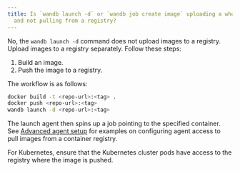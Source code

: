 ```yaml
---
title: Is `wandb launch -d` or `wandb job create image` uploading a whole docker artifact
  and not pulling from a registry?
---
```


No, the `wandb launch -d` command does not upload images to a registry. Upload images to a registry separately. Follow these steps:

1. Build an image.
2. Push the image to a registry.

The workflow is as follows:

```bash
docker build -t <repo-url>:<tag> .
docker push <repo-url>:<tag>
wandb launch -d <repo-url>:<tag>
```

The launch agent then spins up a job pointing to the specified container. See [Advanced agent setup](/platform/launch/setup-agent-advanced/#agent-configuration) for examples on configuring agent access to pull images from a container registry.

For Kubernetes, ensure that the Kubernetes cluster pods have access to the registry where the image is pushed.